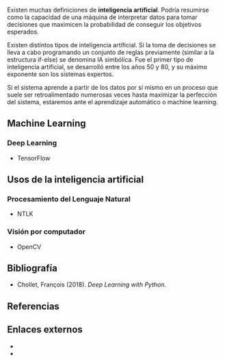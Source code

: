 {{header|1=Inteligencia artificial}}

Existen muchas definiciones de '''inteligencia artificial'''. Podría resumirse como la capacidad de una máquina de interpretar datos para tomar decisiones que maximicen la probabilidad de conseguir los objetivos esperados.

Existen distintos tipos de inteligencia artificial. Si la toma de decisiones se lleva a cabo programando un conjunto de reglas previamente (similar a la estructura if-else) se denomina IA simbólica. Fue el primer tipo de inteligencia artificial, se desarrolló entre los años 50 y 80, y su máximo exponente son los sistemas expertos.

Si el sistema aprende a partir de los datos por sí mismo en un proceso que suele ser retroalimentado numerosas veces hasta maximizar la perfección del sistema, estaremos ante el aprendizaje automático o machine learning.

== Machine Learning ==



=== Deep Learning ===

* TensorFlow

== Usos de la inteligencia artificial ==

=== Procesamiento del Lenguaje Natural === 

* NTLK

=== Visión por computador ===

* OpenCV

== Bibliografía ==

* Chollet, François (2018). ''Deep Learning with Python''.

== Referencias ==
{{reflist}}
{{reflist-end}}

== Enlaces externos ==

* {{wikipedia|1=es|2=Inteligencia_artificial}}
* {{wikipedia|1=en|2=Artificial_Intelligence}}

{{futuro}}
{{footer}}
